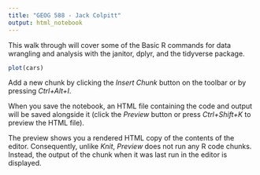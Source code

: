```yaml
---
title: "GEOG 588 - Jack Colpitt"
output: html_notebook
---
```

This walk through will cover some of the Basic R commands for data wrangling and analysis with the janitor, dplyr, and the tidyverse package.

```r
plot(cars)
```

Add a new chunk by clicking the *Insert Chunk* button on the toolbar or by pressing *Ctrl+Alt+I*.

When you save the notebook, an HTML file containing the code and output will be saved alongside it (click the *Preview* button or press *Ctrl+Shift+K* to preview the HTML file).

The preview shows you a rendered HTML copy of the contents of the editor. Consequently, unlike *Knit*, *Preview* does not run any R code chunks. Instead, the output of the chunk when it was last run in the editor is displayed.
